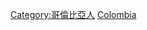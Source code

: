 {{Commonscat|Nobel laureates from Colombia}}

[[Category:哥倫比亞人|Category:哥倫比亞人]]
[[Category:各國諾貝爾獎獲得者|Colombia]]